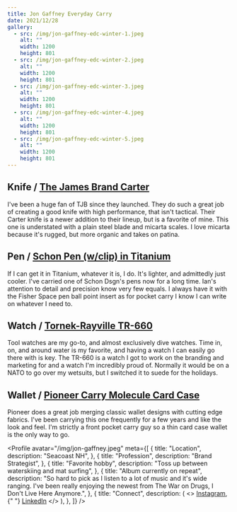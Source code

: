 ```yaml
---
title: Jon Gaffney Everyday Carry
date: 2021/12/28
gallery:
  - src: /img/jon-gaffney-edc-winter-1.jpeg
    alt: ""
    width: 1200
    height: 801
  - src: /img/jon-gaffney-edc-winter-2.jpeg
    alt: ""
    width: 1200
    height: 801
  - src: /img/jon-gaffney-edc-winter-3.jpeg
    alt: ""
    width: 1200
    height: 801
  - src: /img/jon-gaffney-edc-winter-4.jpeg
    alt: ""
    width: 1200
    height: 801
  - src: /img/jon-gaffney-edc-winter-5.jpeg
    alt: ""
    width: 1200
    height: 801
---
```


## Knife / [The James Brand Carter](https://shop.thejamesbrand.com/products/the-carter)

I've been a huge fan of TJB since they launched. They do such a great job of creating a good knife with high performance, that isn't tactical. Their Carter knife is a newer addition to their lineup, but is a favorite of mine. This one is understated with a plain steel blade and micarta scales. I love micarta because it's rugged, but more organic and takes on patina.

## Pen / [Schon Pen (w/clip) in Titanium](https://www.schondsgn.com/collections/ballpoint-pens/products/original-classic-machined-pen)

If I can get it in Titanium, whatever it is, I do. It's lighter, and admittedly just cooler. I've carried one of Schon Dsgn's pens now for a long time. Ian's attention to detail and precision know very few equals. I always have it with the Fisher Space pen ball point insert as for pocket carry I know I can write on whatever I need to.

## Watch / [Tornek-Rayville TR-660](https://tornek-rayville.us/collections/frontpage/products/tr-660-pre-order)

Tool watches are my go-to, and almost exclusively dive watches. Time in, on, and around water is my favorite, and having a watch I can easily go there with is key. The TR-660 is a watch I got to work on the branding and marketing for and a watch I'm incredibly proud of. Normally it would be on a NATO to go over my wetsuits, but I switched it to suede for the holidays.

## Wallet / [Pioneer Carry Molecule Card Case](https://pioneercarry.com/collections/wallets/products/molecule-cardholder)

Pioneer does a great job merging classic wallet designs with cutting edge fabrics. I've been carrying this one frequently for a few years and like the look and feel. I'm strictly a front pocket carry guy so a thin card case wallet is the only way to go.

<Profile
  avatar="/img/jon-gaffney.jpeg"
  meta={[
    {
      title: "Location",
      description: "Seacoast NH",
    },
    {
      title: "Profession",
      description: "Brand Strategist",
    },
    {
      title: "Favorite hobby",
      description: "Toss up between waterskiing and mat surfing",
    },
    {
      title: "Album currently on repeat",
      description:
        "So hard to pick as I listen to a lot of music and it's wide ranging. I've been really enjoying the newest from The War on Drugs, I Don't Live Here Anymore.",
    },
    {
      title: "Connect",
      description: (
        <>
          <a href="https://www.instagram.com/jongaffney/">Instagram</a>,{" "}
          <a href="https://www.linkedin.com/in/jongaffney/">LinkedIn</a>
        </>
      ),
    },
  ]}
/>
